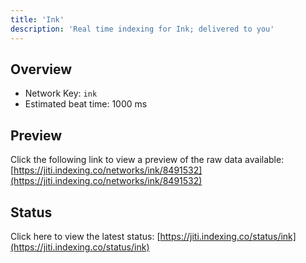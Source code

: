 ```yaml
---
title: 'Ink'
description: 'Real time indexing for Ink; delivered to you'
---
```


## Overview
- Network Key: `ink`
- Estimated beat time: 1000 ms

## Preview
Click the following link to view a preview of the raw data available: [https://jiti.indexing.co/networks/ink/8491532](https://jiti.indexing.co/networks/ink/8491532)

## Status
Click here to view the latest status: [https://jiti.indexing.co/status/ink](https://jiti.indexing.co/status/ink)
